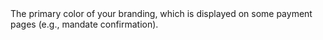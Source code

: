   

  
<ParamField body="PrimaryThemeColour" type="string" >  
<HexColorCode />     
The primary color of your branding, which is displayed on some payment pages (e.g., mandate confirmation).  
</ParamField>